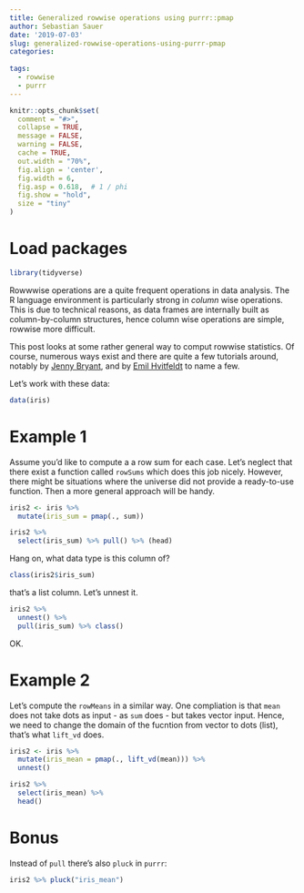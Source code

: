 ```yaml
---
title: Generalized rowwise operations using purrr::pmap
author: Sebastian Sauer
date: '2019-07-03'
slug: generalized-rowwise-operations-using-purrr-pmap
categories:
  
tags:
  - rowwise
  - purrr
---
```




```r
knitr::opts_chunk$set(
  comment = "#>",
  collapse = TRUE,
  message = FALSE,
  warning = FALSE,
  cache = TRUE,
  out.width = "70%",
  fig.align = 'center',
  fig.width = 6,
  fig.asp = 0.618,  # 1 / phi
  fig.show = "hold",
  size = "tiny"
)
```



# Load packages

```r
library(tidyverse)
```


Rowwwise operations are a quite frequent operations in data analysis. The R language environment is particularly strong in *column* wise operations. This is due to technical reasons, as data frames are internally built as column-by-column structures, hence column wise operations are simple, rowwise more difficult.

This post looks at some rather general way to comput rowwise statistics. Of course, numerous ways exist and there are quite a few tutorials around, notably by [Jenny Bryant](https://github.com/jennybc/row-oriented-workflows), and by [Emil Hvitfeldt](https://www.hvitfeldt.me/blog/purrr-tips-and-tricks/) to name a few.


Let's work with these data:

```r
data(iris)
```



# Example 1

Assume you'd like to compute a a row sum for each case. Let's neglect that there exist a function called `rowSums` which does this job nicely. However, there might be situations where the universe did not provide a ready-to-use function. Then a more general approach will be handy.


```r
iris2 <- iris %>% 
  mutate(iris_sum = pmap(., sum))

iris2 %>% 
  select(iris_sum) %>% pull() %>% (head)
```

Hang on, what data type is this column of?

```r
class(iris2$iris_sum)
```

that's a list column. Let's unnest it.


```r
iris2 %>% 
  unnest() %>% 
  pull(iris_sum) %>% class()
```

OK.


# Example 2

Let's compute the `rowMeans` in a similar way. One compliation is that  `mean` does not take dots as input - as `sum` does - but takes vector input. Hence, we need to change the domain of the fucntion from vector to dots (list), that's what `lift_vd` does.



```r
iris2 <- iris %>% 
  mutate(iris_mean = pmap(., lift_vd(mean))) %>% 
  unnest()

iris2 %>% 
  select(iris_mean) %>% 
  head()
```


# Bonus

Instead of `pull` there's also `pluck` in `purrr`:


```r
iris2 %>% pluck("iris_mean")
```


